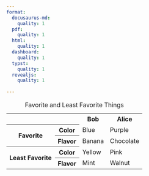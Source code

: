 ```yaml
---
format: 
  docusaurus-md: 
    quality: 1
  pdf:
    quality: 1
  html:
    quality: 1
  dashboard:
    quality: 1
  typst:
    quality: 1
  revealjs:
    quality: 1
  
---
```


```{=html}
<table>
 <caption>Favorite and Least Favorite Things</caption>
 <tr>
  <th></th><th></th>
  <th>Bob</th>
  <th>Alice</th>
 </tr>
 <tr>
  <th rowspan="2">Favorite</th>
  <th>Color</th>
  <td>Blue</td>
  <td>Purple</td>
 </tr>
 <tr>
  <th>Flavor</th>
  <td>Banana</td>
  <td>Chocolate</td>
 </tr>
 <tr>
  <th rowspan="2">Least Favorite</th>
  <th>Color</th>
  <td>Yellow</td>
  <td>Pink</td>
 </tr>
 <tr>
  <th>Flavor</th>
  <td>Mint</td>
  <td>Walnut</td>
 </tr>
</table>

```
